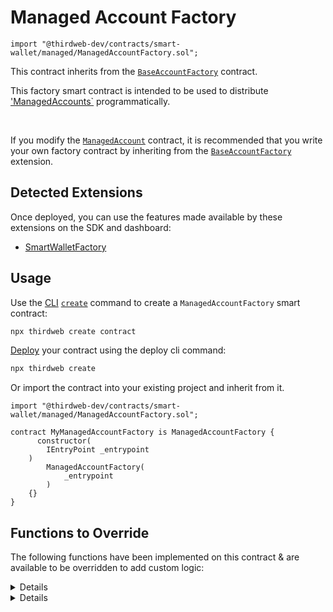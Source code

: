 
# Managed Account Factory

```solidity
import "@thirdweb-dev/contracts/smart-wallet/managed/ManagedAccountFactory.sol";
```

This contract inherits from the [`BaseAccountFactory`](/contracts/build/extensions/erc-4337/SmartWallet-factory) contract.

This factory smart contract is intended to be used to distribute ['ManagedAccounts`](/solidity/base-contracts/managed-account) programmatically.

<GithubButtonLink href="https://github.com/thirdweb-dev/contracts/blob/main/contracts/prebuilts/account/managed/ManagedAccountFactory.sol" />

<br />

<Callout title="Modified Contract" variant="info">

If you modify the [`ManagedAccount`](/solidity/base-contracts/managed-account) contract, it is recommended that you write your own
factory contract by inheriting from the [`BaseAccountFactory`](/contracts/build/extensions/erc-4337/SmartWallet-factory) extension.

</Callout>

## Detected Extensions

Once deployed, you can use the features made available by these extensions on the SDK and dashboard:

- [SmartWalletFactory](/contracts/build/extensions/erc-4337/SmartWallet-factory)

## Usage

Use the [CLI](/cli) [`create`](/cli/create) command to create a `ManagedAccountFactory` smart contract:

```bash
npx thirdweb create contract
```

[Deploy](/contracts/deploy/overview) your contract using the deploy cli command:

```bash
npx thirdweb create
```

Or import the contract into your existing project and inherit from it.

```solidity
import "@thirdweb-dev/contracts/smart-wallet/managed/ManagedAccountFactory.sol";

contract MyManagedAccountFactory is ManagedAccountFactory {
	  constructor(
        IEntryPoint _entrypoint
    )
        ManagedAccountFactory(
            _entrypoint
        )
    {}
}
```

## Functions to Override

The following functions have been implemented on this contract & are available to be overridden to add custom logic:

<Details id="_initializeAccount" summary="_initializeAccount">

Called in `createAccount`. Initializes the account contract created in `createAccount`.

```solidity
function _initializeAccount(
    address _account,
    address _admin,
    bytes calldata _data
) internal override {
    ManagedAccount(payable(_account)).initialize(_admin, _data);
}
```

#### \_account

The address of the smart account smart contract to initialize.

#### \_admin

The address to be set as default admin role for the contract. Must be of type `address`.

#### \_data

If extra storage variables are required in your account contract, abi encode the variables,
pass them to this function as the `bytes` argument.

For example:

```solidity

function initializeAccount(
    address _admin,
    bytes calldata _data
) public override initializer {
    ManagedAccount.initialize(_admin, _data);
}
```

</Details>

<Details id="_canSetExtension" summary="_canSetExtension">

Returns whether an extension can be set in the given execution context.

```solidity
function _canSetExtension() internal view virtual override returns (bool) {
    return hasRole(DEFAULT_ADMIN_ROLE, msg.sender);
}
```

</Details>

